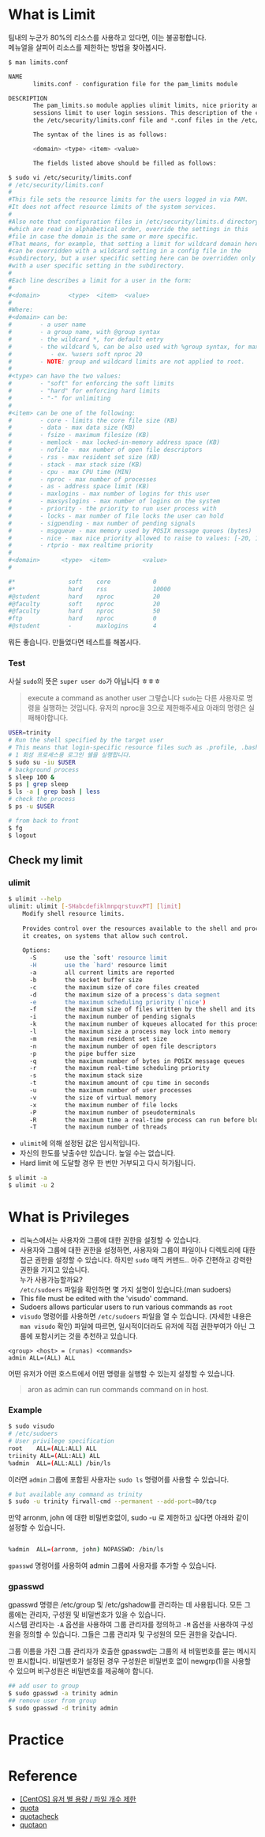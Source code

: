 # What is Limit
팀내의 누군가 80%의 리소스를 사용하고 있다면, 이는 불공평합니다.   
메뉴얼을 살피어 리소스를 제한하는 방법을 찾아봅시다.

```bash
$ man limits.conf

NAME
       limits.conf - configuration file for the pam_limits module

DESCRIPTION
       The pam_limits.so module applies ulimit limits, nice priority and number of simultaneous login
       sessions limit to user login sessions. This description of the configuration file syntax applies to
       the /etc/security/limits.conf file and *.conf files in the /etc/security/limits.d directory.

       The syntax of the lines is as follows:

       <domain> <type> <item> <value>

       The fields listed above should be filled as follows:

```

```bash
$ sudo vi /etc/security/limits.conf
# /etc/security/limits.conf
#
#This file sets the resource limits for the users logged in via PAM.
#It does not affect resource limits of the system services.
#
#Also note that configuration files in /etc/security/limits.d directory,
#which are read in alphabetical order, override the settings in this
#file in case the domain is the same or more specific.
#That means, for example, that setting a limit for wildcard domain here
#can be overridden with a wildcard setting in a config file in the
#subdirectory, but a user specific setting here can be overridden only
#with a user specific setting in the subdirectory.
#
#Each line describes a limit for a user in the form:
#
#<domain>        <type>  <item>  <value>
#
#Where:
#<domain> can be:
#        - a user name
#        - a group name, with @group syntax
#        - the wildcard *, for default entry
#        - the wildcard %, can be also used with %group syntax, for maxlogin limit
#           - ex. %users soft nproc 20
#        - NOTE: group and wildcard limits are not applied to root.
#
#<type> can have the two values:
#        - "soft" for enforcing the soft limits
#        - "hard" for enforcing hard limits
#        - "-" for unlimiting
#
#<item> can be one of the following:
#        - core - limits the core file size (KB)
#        - data - max data size (KB)
#        - fsize - maximum filesize (KB)
#        - memlock - max locked-in-memory address space (KB)
#        - nofile - max number of open file descriptors
#        - rss - max resident set size (KB)
#        - stack - max stack size (KB)
#        - cpu - max CPU time (MIN)
#        - nproc - max number of processes
#        - as - address space limit (KB)
#        - maxlogins - max number of logins for this user
#        - maxsyslogins - max number of logins on the system
#        - priority - the priority to run user process with
#        - locks - max number of file locks the user can hold
#        - sigpending - max number of pending signals
#        - msgqueue - max memory used by POSIX message queues (bytes)
#        - nice - max nice priority allowed to raise to values: [-20, 19]
#        - rtprio - max realtime priority
#
#<domain>      <type>  <item>         <value>
#

#*               soft    core            0
#*               hard    rss             10000
#@student        hard    nproc           20
#@faculty        soft    nproc           20
#@faculty        hard    nproc           50
#ftp             hard    nproc           0
#@student        -       maxlogins       4
```
뭐든 좋습니다. 만들었다면 테스트를 해봅시다.

### Test
사실 `sudo`의 뜻은 `super user do`가 아닙니다 ㅎㅎㅎ
> execute a command as another user 
그렇습니다 `sudo`는 다른 사용자로 명령을 실행하는 것입니다.
유저의 nproc을 3으로 제한해주세요 아래의 명령은 실패해야합니다. 
```bash
USER=trinity
# Run the shell specified by the target user
# This means that login-specific resource files such as .profile, .bash_profile
# 1 회성 프로세스용 로그인 쉘을 실행합니다.
$ sudo su -iu $USER
# background process
$ sleep 100 &
$ ps | grep sleep
$ ls -a | grep bash | less
# check the process
$ ps -u $USER

# from back to front
$ fg
$ logout
```

## Check my limit

### ulimit
```bash
$ ulimit --help
ulimit: ulimit [-SHabcdefiklmnpqrstuvxPT] [limit]
    Modify shell resource limits.
    
    Provides control over the resources available to the shell and processes
    it creates, on systems that allow such control.
    
    Options:
      -S        use the `soft' resource limit
      -H        use the `hard' resource limit
      -a        all current limits are reported
      -b        the socket buffer size
      -c        the maximum size of core files created
      -d        the maximum size of a process's data segment
      -e        the maximum scheduling priority (`nice')
      -f        the maximum size of files written by the shell and its children
      -i        the maximum number of pending signals
      -k        the maximum number of kqueues allocated for this process
      -l        the maximum size a process may lock into memory
      -m        the maximum resident set size
      -n        the maximum number of open file descriptors
      -p        the pipe buffer size
      -q        the maximum number of bytes in POSIX message queues
      -r        the maximum real-time scheduling priority
      -s        the maximum stack size
      -t        the maximum amount of cpu time in seconds
      -u        the maximum number of user processes
      -v        the size of virtual memory
      -x        the maximum number of file locks
      -P        the maximum number of pseudoterminals
      -R        the maximum time a real-time process can run before blocking
      -T        the maximum number of threads
```
- `ulimit`에 의해 설정된 값은 임시적입니다.
- 자신의 한도를 낮출수만 있습니다. 높일 수는 없습니다. 
- Hard limit 에 도달할 경우 한 번만 거부되고 다시 허가됩니다.
```bash
$ ulimit -a
$ ulimit -u 2

```




# What is Privileges
- 리눅스에서는 사용자와 그룹에 대한 권한을 설정할 수 있습니다.
- 사용자와 그룹에 대한 권한을 설정하면, 사용자와 그룹이 파일이나 디렉토리에 대한 접근 권한을 설정할 수 있습니다.
하지만 `sudo` 매직 커맨드.. 아주 간편하고 강력한 권한을 가지고 있습니다.  
누가 사용가능할까요?  
`/etc/sudoers` 파일을 확인하면 몇 가지 설명이 있습니다.(man sudoers)
- This file must be edited with the 'visudo' command.
- Sudoers allows particular users to run various commands as `root`
- `visudo` 명령어를 사용하면 `/etc/sudoers` 파일을 열 수 있습니다. (자세한 내용은 `man visudo` 확인)
파일에 따르면, 일시적이더라도  유저에 직접 권한부여가 아닌 그룹에 포함시키는 것을 추천하고 있습니다.
```
<group> <host> = (runas) <commands>
admin ALL=(ALL) ALL
```  
어떤 유저가 어떤 호스트에서 어떤 명령을 실행할 수 있는지 설정할 수 있습니다.
> aron as admin can run commands command on in host.

### Example
```bash
$ sudo visudo
# /etc/sudoers
# User privilege specification
root    ALL=(ALL:ALL) ALL
triinity ALL=(ALL:ALL) ALL
%admin  ALL=(ALL:ALL) /bin/ls
```
이러면 `admin` 그룹에 포함된 사용자는 `sudo ls` 명령어를 사용할 수 있습니다.
```bash
# but available any command as trinity
$ sudo -u trinity firwall-cmd --permanent --add-port=80/tcp
```
만약 arronm, john 에 대한 비밀번호없이, sudo -u 로 제한하고 싶다면 아래와 같이 설정할 수 있습니다.
```bash

%admin  ALL=(arronm, john) NOPASSWD: /bin/ls
```




`gpasswd` 명령어를 사용하여 admin 그룹에 사용자를 추가할 수 있습니다.  

### gpasswd
gpasswd 명령은 /etc/group 및 /etc/gshadow를 관리하는 데 사용됩니다. 모든 그룹에는 관리자, 구성원 및 비밀번호가 있을 수 있습니다.   
시스템 관리자는 `-A` 옵션을 사용하여 그룹 관리자를 정의하고 `-M` 옵션을 사용하여 구성원을 정의할 수 있습니다. 그들은 그룹 관리자 및 구성원의 모든 권한을 갖습니다.  

그룹 이름을 가진 그룹 관리자가 호출한 gpasswd는 그룹의 새 비밀번호를 묻는 메시지만 표시합니다. 
비밀번호가 설정된 경우 구성원은 비밀번호 없이 newgrp(1)을 사용할 수 있으며 비구성원은 비밀번호를 제공해야 합니다.

```bash
## add user to group
$ sudo gpasswd -a trinity admin
## remove user from group
$ sudo gpasswd -d trinity admin
```





# Practice



# Reference
- [[CentOS] 유저 별 용량 / 파일 개수 제한](https://blog.naver.com/ncloud24/221825908147)
- [quota](https://linux.die.net/man/1/quota)
- [quotacheck](https://linux.die.net/man/8/quotacheck)
- [quotaon](https://linux.die.net/man/8/quotaon)